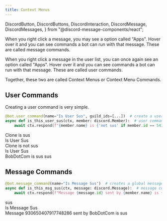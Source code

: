 ```yaml
---
title: Context Menus
---
```


  DiscordButton,
  DiscordButtons,
  DiscordInteraction,
  DiscordMessage,
  DiscordMessages,
} from "@discord-message-components/react";

When you right click a message, you may see a option called "Apps". Hover over it and you can see commands a bot can run with that message. These are called message commands.

When you right click a message in the user list, you can once again see an option called "Apps". Hover over it and you can see commands a bot can run with that message. These are called user commands.

Together, these two are called Context Menus or Context Menu Commands.

## User Commands

Creating a user command is very simple.

```python
@bot.user_command(name="Is User Sus", guild_ids=[...])  # create a user command for the supplied guilds
async def is_this_user_sus(ctx, member: discord.Member):  # user commands return the member
    await ctx.respond(f"{member.name} is {'not sus' if member.id == 543397958197182464 else 'sus'}")
```

<DiscordMessages>
  <DiscordMessage
    author="BobDotCom"
    avatar="https://cdn.discordapp.com/avatars/690420846774321221/5a2e465e7a4a56aa18b50ee94cde4229.png"
  >
    Clone is sus
  </DiscordMessage>
  <DiscordMessage
    author="Pycord Manager"
    avatar="https://cdn.discordapp.com/avatars/882631512829329448/32b7c23df364938574997fc86ef24cee.png"
    bot
  >
    <div slot="interactions">
      <DiscordInteraction
        author="Clone"
        avatar="https://cdn.discordapp.com/avatars/543397958197182464/fe1297ec629e24faeb2d293b7259f2ab.png"
        command
      >
        Is User Sus
      </DiscordInteraction>
    </div>
    Clone is not sus
  </DiscordMessage>
  <DiscordMessage
    author="Pycord Manager"
    avatar="https://cdn.discordapp.com/avatars/882631512829329448/32b7c23df364938574997fc86ef24cee.png"
    bot
  >
    <div slot="interactions">
      <DiscordInteraction
        author="Clone"
        avatar="https://cdn.discordapp.com/avatars/543397958197182464/fe1297ec629e24faeb2d293b7259f2ab.png"
        command
      >
        Is User Sus
      </DiscordInteraction>
    </div>
    BobDotCom is sus
  </DiscordMessage>
  <DiscordMessage
    author="BobDotCom"
    avatar="https://cdn.discordapp.com/avatars/690420846774321221/5a2e465e7a4a56aa18b50ee94cde4229.png"
  >
    sus
  </DiscordMessage>
</DiscordMessages>

## Message Commands

```python
@bot.message_command(name="Is Message Sus")  # creates a global message command. use guild_ids=[] to create guild-specific commands.
async def is_this_msg_sus(ctx, message: discord.Message):  # message commands return the message
    await ctx.respond(f"Message {message.id} sent by {member.name} is {'not sus' if message.id == 543397958197182464 else 'sus'}")
```

<DiscordMessages>
  <DiscordMessage
    author="BobDotCom"
    avatar="https://cdn.discordapp.com/avatars/690420846774321221/5a2e465e7a4a56aa18b50ee94cde4229.png"
  >
    sus
  </DiscordMessage>
  <DiscordMessage
    author="Pycord Manager"
    avatar="https://cdn.discordapp.com/avatars/882631512829329448/32b7c23df364938574997fc86ef24cee.png"
    bot
  >
    <div slot="interactions">
      <DiscordInteraction
        author="Clone"
        avatar="https://cdn.discordapp.com/avatars/543397958197182464/fe1297ec629e24faeb2d293b7259f2ab.png"
        command
      >
        Is Message Sus
      </DiscordInteraction>
    </div>
    Message 930650407917748286 sent by BobDotCom is sus
  </DiscordMessage>
</DiscordMessages>
